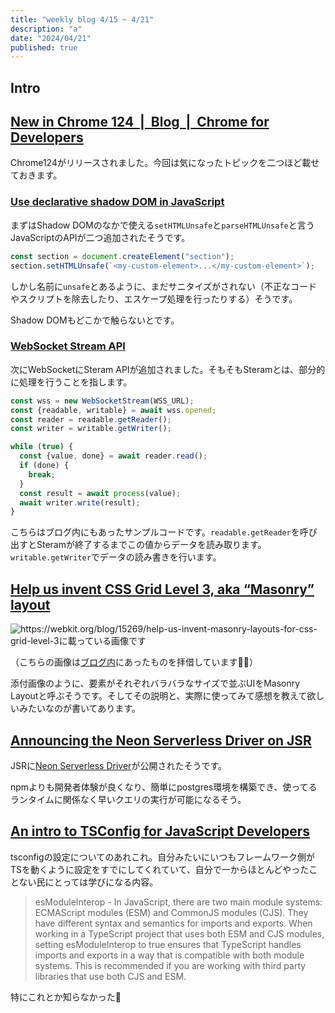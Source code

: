 ```yaml
---
title: "weekly blog 4/15 ~ 4/21"
description: "a"
date: "2024/04/21"
published: true
---
```


## Intro

## [New in Chrome 124  |  Blog  |  Chrome for Developers](https://developer.chrome.com/blog/new-in-chrome-124?hl=en)

Chrome124がリリースされました。今回は気になったトピックを二つほど載せておきます。

### [Use declarative shadow DOM in JavaScript](https://developer.chrome.com/blog/new-in-chrome-124?hl=en)

まずはShadow DOMのなかで使える`setHTMLUnsafe`と`parseHTMLUnsafe`と言うJavaScriptのAPIが二つ追加されたそうです。

```js
const section = document.createElement("section");
section.setHTMLUnsafe(`<my-custom-element>...</my-custom-element>`);
```

しかし名前に`unsafe`とあるように、まだサニタイズがされない（不正なコードやスクリプトを除去したり、エスケープ処理を行ったりする）そうです。

Shadow DOMもどこかで触らないとです。

### [WebSocket Stream API](https://developer.chrome.com/blog/new-in-chrome-124?hl=en)

次にWebSocketにSteram APIが追加されました。そもそもSteramとは、部分的に処理を行うことを指します。

```js
const wss = new WebSocketStream(WSS_URL);
const {readable, writable} = await wss.opened;
const reader = readable.getReader();
const writer = writable.getWriter();

while (true) {
  const {value, done} = await reader.read();
  if (done) {
    break;
  }
  const result = await process(value);
  await writer.write(result);
}
```

こちらはブログ内にもあったサンプルコードです。`readable.getReader`を呼び出すとSteramが終了するまでこの値からデータを読み取ります。
`writable.getWriter`でデータの読み書きを行います。

## [Help us invent CSS Grid Level 3, aka “Masonry” layout](https://webkit.org/blog/15269/help-us-invent-masonry-layouts-for-css-grid-level-3/)

<img src="https://github.com/yossydev/blog/assets/87469023/0d511fb2-351c-4881-8dac-33c436299003" alt="https://webkit.org/blog/15269/help-us-invent-masonry-layouts-for-css-grid-level-3に載っている画像です" />

（こちらの画像は[ブログ内](https://webkit.org/blog/15269/help-us-invent-masonry-layouts-for-css-grid-level-3/)にあったものを拝借しています🙇‍♂️）

添付画像のように、要素がそれぞれバラバラなサイズで並ぶUIをMasonry Layoutと呼ぶそうです。そしてその説明と、実際に使ってみて感想を教えて欲しいみたいなのが書いてあります。

## [Announcing the Neon Serverless Driver on JSR](https://deno.com/blog/neon-on-jsr)

JSRに[Neon Serverless Driver](https://jsr.io/@neon/serverless)が公開されたそうです。

npmよりも開発者体験が良くなり、簡単にpostgres環境を構築でき、使ってるランタイムに関係なく早いクエリの実行が可能になるそう。

## [An intro to TSConfig for JavaScript Developers](https://deno.com/blog/intro-to-tsconfig)

tsconfigの設定についてのあれこれ。自分みたいにいつもフレームワーク側がTSを動くように設定をすでにしてくれていて、自分で一からほとんどやったことない民にとっては学びになる内容。

> esModuleInterop - In JavaScript, there are two main module systems: ECMAScript modules (ESM) and CommonJS modules (CJS). They have different syntax and semantics for imports and exports. When working in a TypeScript project that uses both ESM and CJS modules, setting esModuleInterop to true ensures that TypeScript handles imports and exports in a way that is compatible with both module systems. This is recommended if you are working with third party libraries that use both CJS and ESM.

特にこれとか知らなかった👀
